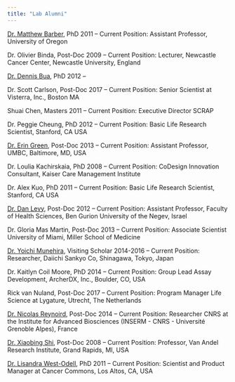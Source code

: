 ```yaml
---
title: "Lab Alumni"
---
```


<a href="https://ie2.uoregon.edu/people/barber/" target="_blank">Dr. Matthew Barber</a>, PhD 2011 -- Current Position: Assistant Professor, University of Oregon
 
Dr. Olivier Binda, Post-Doc 2009 -- Current Position: Lecturer, Newcastle Cancer Center, Newcastle University,  England
 
<a href="http://www.linkedin.com/in/dennisjbua" target="_blank">Dr. Dennis Bua</a>, PhD 2012 --
 
Dr. Scott Carlson, Post-Doc 2017 -- Current Position: Senior Scientist at Visterra, Inc., Boston MA
 
Shuai Chen, Masters 2011 -- Current Position: Executive Director SCRAP
 
Dr. Peggie Cheung, PhD 2012 -- Current Position: Basic Life Research Scientist, Stanford, CA USA
 
<a href="http://greenlab.umbc.edu" target="_blank">Dr. Erin Green</a>, Post-Doc 2013 -- Current Position: Assistant Professor, UMBC, Baltimore, MD, USA
 
Dr. Loulia Kachirskaia, PhD 2008 -- Current Position: CoDesign Innovation Consultant, Kaiser Care Management Institute
 
Dr. Alex Kuo, PhD 2011 -- Current Position: Basic Life Research Scientist, Stanford, CA USA
 
<a href="http://lifeserv.bgu.ac.il/wp/ledan/" target="_blank">Dr. Dan Levy</a>, Post-Doc 2012 -- Current Position: Assistant Professor, Faculty of Health Sciences, Ben Gurion University of the Negev, Israel
 
Dr. Gloria Mas Martin, Post-Doc 2013 -- Current Position: Associate Scientist University of Miami, Miller School of Medicine
 
<a href="mailto:munehira.yoichi.kb@daiichisankyo.co.jp"> Dr. Yoichi Munehira</a>, Visiting Scholar 2014-2016 -- Current Position: Researcher, Daiichi Sankyo Co, Shinagawa, Tokyo, Japan
 
Dr. Kaitlyn Coil Moore, PhD 2014 -- Current Position:  Group Lead Assay Development, ArcherDX, Inc., Boulder, CO, USA
 
Rick van Nuland, Post-Doc 2017 -- Current Position: Program Manager Life Science at Lygature, Utrecht, The Netherlands
 
<a href="https://iab.univ-grenoble-alpes.fr/sites/iab/files/presentation_groupe_reynoird_01-2018.pdf" target="_blank"> Dr. Nicolas Reynoird</a>, Post-Doc 2014 -- Current Position:  Researcher CNRS at the Institute for Advanced Biosciences (INSERM - CNRS - Université Grenoble Alpes), France
 
<a href="https://vari.vai.org/research-groups/" target="_blank">Dr. Xiaobing Shi</a>, Post-Doc 2008 -- Current Position: Professor, Van Andel Research Institute, Grand Rapids, MI, USA
 
<a href="https://www.cancercommons.org/" target="_blank">Dr. Lisandra West-Odell</a>, PhD 2011 -- Current Position: Scientist and Product Manager at Cancer Commons, Los Altos, CA, USA